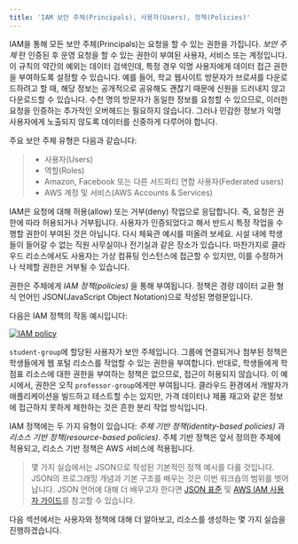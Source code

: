 ```yaml
---
title: 'IAM 보안 주체(Principals), 사용자(Users), 정책(Policies)'
---
```


IAM을 통해 모든 보안 주체(Principals)는 요청을 할 수 있는 권한을 가집니다. _보안 주체_ 란 인증된 후 운영 요청을 할 수 있는 권한이 부여된 사용자, 서비스 또는 계정입니다. 이 규칙의 약간의 예외는 데이터 검색인데, 특정 경우 익명 사용자에게 데이터 접근 권한을 부여하도록 설정할 수 있습니다. 예를 들어, 학교 웹사이트 방문자가 브로셔를 다운로드하려고 할 때, 해당 정보는 공개적으로 공유해도 괜찮기 때문에 신원을 드러내지 않고 다운로드할 수 있습니다. 수천 명의 방문자가 동일한 정보를 요청할 수 있으므로, 이러한 요청을 인증하는 추가적인 오버헤드는 필요하지 않습니다. 그러나 민감한 정보가 익명 사용자에게 노출되지 않도록 데이터를 신중하게 다루어야 합니다.

주요 보안 주체 유형은 다음과 같습니다:

> - 사용자(Users)
> - 역할(Roles)
> - Amazon, Facebook 또는 다른 서드파티 연합 사용자(Federated users)
> - AWS 계정 및 서비스(AWS Accounts & Services)

IAM은 요청에 대해 허용(allow) 또는 거부(deny) 작업으로 응답합니다. 즉, 요청은 권한에 따라 허용되거나 거부됩니다. 사용자가 인증되었다고 해서 반드시 특정 작업을 수행할 권한이 부여된 것은 아닙니다. 다시 체육관 예시를 떠올려 보세요. 시설 내에 학생들이 들어갈 수 없는 직원 사무실이나 전기실과 같은 장소가 있습니다. 마찬가지로 클라우드 리소스에서도 사용자는 가상 컴퓨팅 인스턴스에 접근할 수 있지만, 이를 수정하거나 삭제할 권한은 거부될 수 있습니다.

권한은 주체에게 _IAM 정책(policies)_ 을 통해 부여됩니다. 정책은 경량 데이터 교환 형식 언어인 JSON(JavaScript Object Notation)으로 작성된 명령문입니다.

다음은 IAM 정책의 작동 예시입니다:

[![IAM policy](https://static.us-east-1.prod.workshops.aws/public/856f008e-b000-462c-b14e-2b12e35d7697/static/images/iam/iam-policy-at-work.png)](https://static.us-east-1.prod.workshops.aws/public/856f008e-b000-462c-b14e-2b12e35d7697/static/images/iam/iam-policy-at-work.png)


`student-group`에 할당된 사용자가 보안 주체입니다. 그룹에 연결되거나 첨부된 정책은 학생들에게 웹 포털 리소스를 작업할 수 있는 권한을 부여합니다. 반대로, 학생들에게 학점표 리소스에 대한 권한을 부여하는 정책은 없으므로, 접근이 허용되지 않습니다. 이 예시에서, 권한은 오직 `professor-group`에게만 부여됩니다. 클라우드 환경에서 개발자가 애플리케이션을 빌드하고 테스트할 수는 있지만, 가격 데이터나 제품 재고와 같은 정보에 접근하지 못하게 제한하는 것은 흔한 분리 작업 방식입니다.

IAM 정책에는 두 가지 유형이 있습니다: _주체 기반 정책(identity-based policies)_ 과 _리소스 기반 정책(resource-based policies)_. 주체 기반 정책은 앞서 정의한 주체에 적용되고, 리소스 기반 정책은 AWS 서비스에 적용됩니다.


> 몇 가지 실습에서는 JSON으로 작성된 기본적인 정책 예시를 다룰 것입니다. JSON의 프로그래밍 개념과 기본 구조를 배우는 것은 이번 워크숍의 범위를 벗어납니다. JSON 언어에 대해 더 배우고자 한다면 [JSON 표준](https://www.json.org/json-en.html) 및 [AWS IAM 사용자 가이드](https://docs.aws.amazon.com/ko_kr/IAM/latest/UserGuide/introduction.html)를 참고할 수 있습니다.


다음 섹션에서는 사용자와 정책에 대해 더 알아보고, 리소스를 생성하는 몇 가지 실습을 진행하겠습니다.
